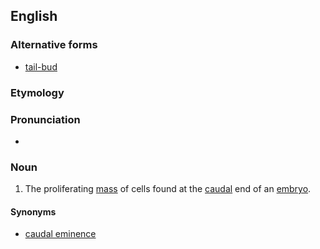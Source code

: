 ==English==
===Alternative forms===
*[[tail-bud]]

===Etymology===
{{compound|tail|bud}}

===Pronunciation===

*{{IPA|ˈteɪlbʌd}}

===Noun===
{{en-noun}}

# {{context|embryology}} The proliferating [[mass]] of cells found at the [[caudal]] end of an [[embryo]].

====Synonyms====
*[[caudal eminence]]